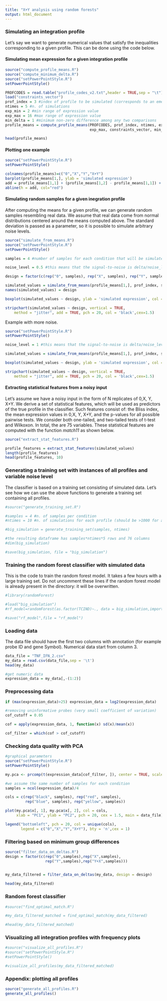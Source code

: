 ```yaml
---
title: "X+Y analysis using random forests"
output: html_document
---
```


### Simulating an integration profile
Let's say we want to generate numerical values that satisfy the inequalities corresponding to a 
given profile. This can be done using the code below.

#### Simulating mean expression for a given integration profile
```r
source("compute_profile_means.R")
source("compute_minimum_delta.R")
source("setPowerPointStyle.R")
setPowerPointStyle()

PROFCODES = read.table("profile_codes_v2.txt",header = TRUE,sep = "\t") #contains the definitions of all profiles
load("constraints_vector")
prof_index = 3 #index of profile to be simulated (corresponds to an emergent synergy)
ntimes = 5 #n. of simulations
exp_min = 2 #min range of expression value
exp_max = 16 #max range of expression value
min_delta = 1 #minimum non-zero difference among any two comparisons
profile_means = compute_profile_means(PROFCODES, prof_index, ntimes, exp_min, 
                                      exp_max, constraints_vector, min_delta)[ , 1:4]

head(profile_means)
```


#### Plotting one example
```r
source("setPowerPointStyle.R")
setPowerPointStyle()

colnames(profile_means)=c("0","X","Y","X+Y")
barplot(profile_means[1,], ylab = 'simulated expression')
add = profile_means[1,1] + (profile_means[1,2] - profile_means[1,1]) + (profile_means[1,3] - profile_means[1,1])
abline(h = add, col="red")
```


#### Simulating random samples for a given inegration profile
After computing the means for a given profile, we can generate random samples resembling real data. We assume that real data come from normal distributions centered around the means computed above. The standard deviation is passed as a parameter, so it is possible to simulate  arbitrary noise levels.

```r
source("simulate_from_means.R")
source("setPowerPointStyle.R")
setPowerPointStyle()

samples = 4 #number of samples for each condition that will be simulated

noise_level = 0.5 #this means that the signal-to-noise is delta/noise_level = 1/0.5

design = factor(c(rep("0", samples), rep("X", samples), rep("Y", samples), rep("Y+X", samples)))

simulated_values = simulate_from_means(profile_means[1,], prof_index, samples, noise_level, exp_min, exp_max)
names(simulated_values) = design

boxplot(simulated_values ~ design, ylab = 'simulated expression', col = 'gray')

stripchart(simulated_values ~ design, vertical = TRUE, 
    method = "jitter", add = TRUE, pch = 20, col = 'black',cex=1.5)

```

Example with more noise.
```r
source("setPowerPointStyle.R")
setPowerPointStyle()

noise_level = 1 #this means that the signal-to-noise is delta/noise_level = 1/1

simulated_values = simulate_from_means(profile_means[1,], prof_index, samples, noise_level, exp_min, exp_max)

boxplot(simulated_values ~ design, ylab = 'simulated expression', col = 'gray')

stripchart(simulated_values ~ design, vertical = TRUE, 
    method = "jitter", add = TRUE, pch = 20, col = 'black',cex=1.5)

```


#### Extracting statistical features from a noisy input
Let's assume we have a noisy input in the form of N replicates of 0,X, Y, X+Y. We derive a set of statistical features, which will be used as predictors of the true profile in the  classifier. Such features consist of: the Bliss index, the mean expression values in 0,X, Y, X+Y, and the p-values for all possible pairwise tests. We consider both one-tailed, and two-tailed tests of t-test and Wilkoxon. In total, the are 75 variables. These statistical features are computed with the function *match11* as shown below. 

```r
source("extract_stat_features.R")

profile_features = extract_stat_features(simulated_values)
length(profile_features)
head(profile_features, 10)
```


### Generating a training set with instances of all profiles and variable noise level
The classifier is based on a training set consisting of simulated data. Let's see how we can use the above functions to generate a training set containing all profiles. 

```r

#source("generate_training_set.R")

#samples = 4 #n. of samples per condition
#ntimes = 10 #n. of simulations for each profile (should be >1000 for a good training set)

#big_simulation = generate_training_set(samples, ntimes)

#the resulting dataframe has samples*ntimes*5 rows and 76 columns
#dim(big_simulation)

#save(big_simulation, file = "big_simulation")
```



### Training the random forest classifier with simulated data
This is the code to train the random forest model. It takes a few hours with a large training set. Do not uncomment
these lines if the random forest model is already present in the directory: it will be overwritten.

```r
#library(randomForest)

#load("big_simulation")
#rf_model=randomForest(as.factor(TCIND)~., data = big_simulation,importance=T)

#save("rf_model",file = "rf_model")
```

### Loading data 
The data file should have the first two columns with annotation (for example probe ID and gene Symbol).
Numerical data start from column 3.

```r

data_file = "TNF_IFN_2.csv"
my_data = read.csv(data_file,sep = '\t')
head(my_data)

#get numeric data
expression_data = my_data[,-(1:2)]

```


### Preprocessing data
```r

if (max(expression_data)>25) expression_data = log2(expression_data)

#removing uninformative probes (very small coefficient of variation)
cof_cutoff = 0.05

cof = apply(expression_data, 1, function(x) sd(x)/mean(x))

cof_filter = which(cof > cof_cutoff)
```

### Checking data quality with PCA
```r
#graphical parameters
source("setPowerPointStyle.R")
setPowerPointStyle()

my.pca <- prcomp(t(expression_data[cof_filter, ]), center = TRUE, scale=TRUE)

#we assume the same number of samples for each condition
samples = ncol(expression_data)/4

cols = c(rep("black", samples), rep("red", samples),
         rep("blue", samples), rep("yellow", samples))

plot(my.pca$x[, 1], my.pca$x[, 2], col = cols,
     xlab = "PC1", ylab = "PC2", pch = 20, cex = 1.5, main = data_file)

legend("bottomleft", pch = 20, col = unique(cols), 
       legend = c("0","X","Y","X+Y"), bty = 'n',cex = 1)

```


### Filtering based on minimum group differences
```r
source("filter_data_on_deltas.R")
design = factor(c(rep("0",samples),rep("X",samples),
                  rep("Y",samples),rep("Y+X",samples)))


my_data_filtered = filter_data_on_deltas(my_data, design = design)
 
head(my_data_filtered)
```
 
### Random forest classifier
```r
#source("find_optimal_match.R")

#my_data_filtered_matched = find_optimal_match(my_data_filtered)

#head(my_data_filtered_matched)

```

### Visualizing all integration profiles with frequency plots
```r
#source("visualize_all_profiles.R")
#source("setPowerPointStyle.R")
#setPowerPointStyle()

#visualize_all_profiles(my_data_filtered_matched)
```



### Appendix: plotting all profiles
```r
source("generate_all_profiles.R")
generate_all_profiles()
```